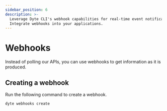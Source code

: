 ```yaml
---
sidebar_position: 6
description: >-
  Leverage Dyte CLI's webhook capabilities for real-time event notifications.
  Integrate webhooks into your applications.
---
```


# Webhooks

Instead of polling our APIs, you can use webhooks to get information as it is
produced.

## Creating a webhook

Run the following command to create a webhook.

```shell
dyte webhooks create
```

<head>
  <title>CLI Webhooks</title>
  <meta name="description" content="Leverage Dyte CLI's webhook capabilities for real-time event notifications. Integrate webhooks into your applications."/>
</head>
